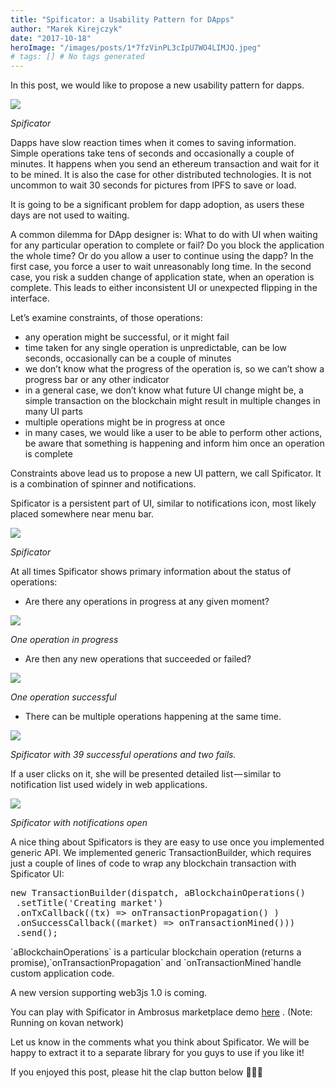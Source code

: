 ```yaml
---
title: "Spificator: a Usability Pattern for DApps"
author: "Marek Kirejczyk"
date: "2017-10-18"
heroImage: "/images/posts/1*7fzVinPL3cIpU7WO4LIMJQ.jpeg"
# tags: [] # No tags generated
---
```


In this post, we would like to propose a new usability pattern for dapps.

![](/images/posts/1*OOr-MgGZJ7q9OW-QTk9bWg.png)

*Spificator*

Dapps have slow reaction times when it comes to saving information. Simple operations take tens of seconds and occasionally a couple of minutes. It happens when you send an ethereum transaction and wait for it to be mined. It is also the case for other distributed technologies. It is not uncommon to wait 30 seconds for pictures from IPFS to save or load.

It is going to be a significant problem for dapp adoption, as users these days are not used to waiting.

A common dilemma for DApp designer is: What to do with UI when waiting for any particular operation to complete or fail? 
Do you block the application the whole time? Or do you allow a user to continue using the dapp? In the first case, you force a user to wait unreasonably long time. In the second case, you risk a sudden change of application state, when an operation is complete. This leads to either inconsistent UI or unexpected flipping in the interface.

Let’s examine constraints, of those operations:

- any operation might be successful, or it might fail
- time taken for any single operation is unpredictable, can be low seconds, occasionally can be a couple of minutes
- we don’t know what the progress of the operation is, so we can’t show a progress bar or any other indicator
- in a general case, we don’t know what future UI change might be, a simple transaction on the blockchain might result in multiple changes in many UI parts
- multiple operations might be in progress at once
- in many cases, we would like a user to be able to perform other actions, be aware that something is happening and inform him once an operation is complete

Constraints above lead us to propose a new UI pattern, we call Spificator. It is a combination of spinner and notifications.

Spificator is a persistent part of UI, similar to notifications icon, most likely placed somewhere near menu bar.

![](/images/posts/1*fJXr55TB8dg9i0DRcKrLOQ.png)

*Spificator*

At all times Spificator shows primary information about the status of operations:

- Are there any operations in progress at any given moment?

![](/images/posts/1*OOr-MgGZJ7q9OW-QTk9bWg.png)

*One operation in progress*

- Are then any new operations that succeeded or failed?

![](/images/posts/1*K0_NxtGX2IFOxxj6zvAD4g.png)

*One operation successful*

- There can be multiple operations happening at the same time.

![](/images/posts/1*UeD5SPRzYKJSQpx3KA2rOw.png)

*Spificator with 39 successful operations and two fails.*

If a user clicks on it, she will be presented detailed list — similar to notification list used widely in web applications.

![](/images/posts/1*IunKzYbWUz3WJ__ZL1fOeA.png)

*Spificator with notifications open*

A nice thing about Spificators is they are easy to use once you implemented generic API. We implemented generic TransactionBuilder, which requires just a couple of lines of code to wrap any blockchain transaction with Spificator UI:

<pre>new TransactionBuilder(dispatch, aBlockchainOperations()
 .setTitle('Creating market')
 .onTxCallback((tx) => onTransactionPropagation() )
 .onSuccessCallback((market) => onTransactionMined()))
 .send();</pre>`aBlockchainOperations` is a particular blockchain operation (returns a promise),`onTransactionPropagation` and `onTransactionMined`handle custom application code.

A new version supporting web3js 1.0 is coming.

You can play with Spificator in Ambrosus marketplace demo [here](https://ambrosus-demo.com/) .
(Note: Running on kovan network)

Let us know in the comments what you think about Spificator. We will be happy to extract it to a separate library for you guys to use if you like it!

If you enjoyed this post, please hit the clap button below 👏👏👏